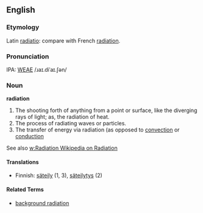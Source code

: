 ==English==
===Etymology===
Latin [[radiatio]]: compare with French [[radiation]].

===Pronunciation===
IPA: [[WEAE]] /ɹaɪ.diˈaɪ.ʃən/

===Noun===
'''radiation'''
# The shooting forth of anything from a point or surface, like the diverging rays of light; as, the radiation of heat.<!-- material copied from Webster's Revised Unabridged Dictionary (1913) -->
# The process of radiating waves or particles.
# The transfer of energy via radiation (as opposed to [[convection]] or [[conduction]]

See also [[w:Radiation Wikipedia on Radiation]]

====Translations====
*Finnish: [[säteily]] (1, 3), [[säteilytys]] (2)

====Related Terms====
*[[background radiation]]
